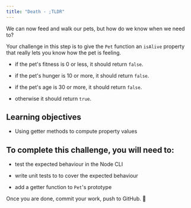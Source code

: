 ```yaml
---
title: "Death - ;TLDR"
---
```


We can now feed and walk our pets, but how do we know when we need to?

Your challenge in this step is to give the `Pet` function an `isAlive` property that really lets you know how the pet is feeling.

- if the pet's fitness is 0 or less, it should return `false`.

- if the pet's hunger is 10 or more, it should return `false`.

- if the pet's age is 30 or more, it should return `false`.

- otherwise it should return `true`.

## Learning objectives

- Using getter methods to compute property values

##  To complete this challenge, you will need to:

- test the expected behaviour in the Node CLI

- write unit tests to to cover the expected behaviour

- add a getter function to `Pet`'s prototype

Once you are done, commit your work, push to GitHub. :twisted_rightwards_arrows: